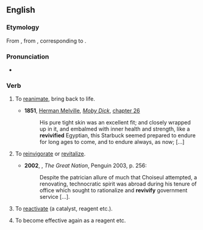 ==English==

===Etymology===
From {{etyl|fr|en}} {{m|fr|revivifier}}, from {{etyl|la|en}} {{m|la|revivificare}}, corresponding to {{prefix|en|re|vivify}}.

===Pronunciation===
* {{a|UK}} {{IPA|/ɹiːˈvɪvɪfʌɪ/|lang=en}}

===Verb===
{{en-verb|revivifies|revivifying|revivified}}

# {{lb|en|transitive}} To [[reanimate]], bring back to life.
#* '''1851''', [[w:Herman Melville|Herman Melville]], ''[[w:Moby Dick|Moby Dick]]'', [[s:Moby-Dick/Chapter 26|chapter 26]]
#*: His pure tight skin was an excellent fit; and closely wrapped up in it, and embalmed with inner health and strength, like a '''revivified''' Egyptian, this Starbuck seemed prepared to endure for long ages to come, and to endure always, as now; [...]
# {{lb|en|transitive}} To [[reinvigorate]] or [[revitalize]].
#* '''2002''', {{w|Colin Jones (historian)|Colin Jones}}, ''The Great Nation'', Penguin 2003, p. 256:
#*: Despite the patrician allure of much that Choiseul attempted, a renovating, technocratic spirit was abroad during his tenure of office which sought to rationalize and '''revivify''' government service [...].
# {{lb|en|chemistry|transitive|now|_|rare}} To [[reactivate]] (a catalyst, reagent etc.).
# {{lb|en|chemistry|intransitive|now|_|rare}} To become effective again as a reagent etc.